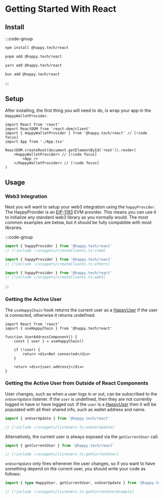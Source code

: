 # Getting Started With React

## Install 
:::code-group

```bash [npm]
npm install @happy.tech/react
```

```bash [pnpm]
pnpm add @happy.tech/react
```

```bash [yarn]
yarn add @happy.tech/react
```

```bash [bun]
bun add @happy.tech/react
```

:::

## Setup

After installing, the first thing you will need to do, is wrap your app in the `HappyWalletProvider`.

```tsx
import React from 'react'
import ReactDOM from 'react-dom/client'
import { HappyWalletProvider } from '@happy.tech/react' // [!code focus]
import App from './App.tsx'

ReactDOM.createRoot(document.getElementById('root')).render(
    <HappyWalletProvider> // [!code focus]
        <App />
    </HappyWalletProvider> // [!code focus]
)
```

## Usage

### Web3 Integration

Next you will want to setup your web3 integration using the `happyProvider`. 
The HappyProvider is an [EIP-1193](https://eips.ethereum.org/EIPS/eip-1193) EVM provider. 
This means you can use it to initialize any standard web3 library as you normally would. 
The most common examples are below, but it should be fully compatible with most libraries.

:::code-group

```ts [Viem] twoslash
import { happyProvider } from '@happy.tech/react' 
// [!include ~/snippets/createClients.ts:viem]
```

```ts [Ethers] twoslash
import { happyProvider } from '@happy.tech/react'
// [!include ~/snippets/createClients.ts:ethers]
```

```ts [Web3.js] twoslash
import { happyProvider } from '@happy.tech/react'
// [!include ~/snippets/createClients.ts:web3]
```

:::

### Getting the Active User

The `useHappyChain` hook returns the current user as a [HappyUser](/sdk/react/api/type-aliases/HappyUser)
if the user is connected, otherwise it returns undefined.

```tsx twoslash
import React from 'react'
import { useHappyChain } from '@happy.tech/react'

function UserAddressComponent() {
    const { user } = useHappyChain()

    if (!user) {
        return <div>Not connected</div>
    }

    return <div>{user.address}</div>
}
```

### Getting the Active User from Outside of React Components

User changes, such as when a user logs in or out, can be subscribed to the `onUserUpdate` listener.
If the `user` is undefined, then they are not currently logged in have or have logged out. 
If the `user` is a [HappyUser](/sdk/react/api/type-aliases/HappyUser) then it will be populated with all their 
shared info, such as wallet address and name.

```ts twoslash
import { onUserUpdate } from '@happy.tech/react'

// [!include ~/snippets/listeners.ts:onUserUpdate]
```

Alternatively, the current user is always exposed via the `getCurrentUser` call.
```ts twoslash
import { getCurrentUser } from '@happy.tech/react'

// [!include ~/snippets/listeners.ts:getCurrentUser]
```

`onUserUpdate` only fires whenever the user changes, so if you want to have something depend on the current user, you should write your code as follows:

```ts twoslash
import { type HappyUser, getCurrentUser, onUserUpdate } from '@happy.tech/react'

// [!include ~/snippets/listeners.ts:getCurrentUserExample]
```
